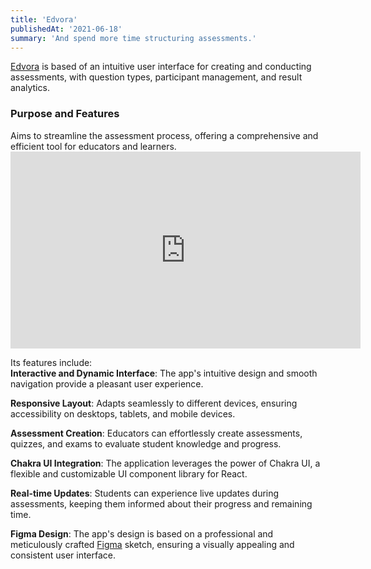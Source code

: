 ```yaml
---
title: 'Edvora'
publishedAt: '2021-06-18'
summary: 'And spend more time structuring assessments.'
---
```


[Edvora](https://edvora.joqim.com/) is based of an intuitive user interface for creating and conducting assessments, with question types, participant management, and result analytics.

<h3>Purpose and Features</h3>
Aims to streamline the assessment process, offering a comprehensive and efficient tool for educators and learners. <br/>

<iframe width="560" height="315" src="https://www.youtube.com/embed/NejUkDD2y8I" title="YouTube video player" frameBorder="0" allow="accelerometer; autoplay; clipboard-write; encrypted-media; gyroscope; picture-in-picture; web-share" allowfullscreen></iframe>

Its features include: <br/>
**Interactive and Dynamic Interface**: 
The app's intuitive design and smooth navigation provide a pleasant user experience. <br/>

**Responsive Layout**: 
Adapts seamlessly to different devices, ensuring accessibility on desktops, tablets, and mobile devices. <br/>

**Assessment Creation**: 
Educators can effortlessly create assessments, quizzes, and exams to evaluate student knowledge and progress. <br/>

**Chakra UI Integration**: 
The application leverages the power of Chakra UI, a flexible and customizable UI component library for React. <br/>

**Real-time Updates**: 
Students can experience live updates during assessments, keeping them informed about their progress and remaining time. <br/>

**Figma Design**: 
The app's design is based on a professional and meticulously crafted [Figma](https://www.figma.com/file/bt68IQ0MUbmD01aI91Nius/Exam-form?node-id=0%3A1) sketch, ensuring a visually appealing and consistent user interface.<br/>